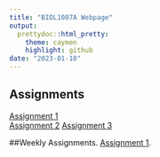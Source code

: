 ```yaml
---
title: "BIOL1007A Webpage"
output: 
  prettydoc::html_pretty:
    theme: caymen
    highlight: github
date: "2023-01-10"
---
```


## Assignments

[Assignment 1](Assignment_1.html)  
[Assignment 2](Assignment_2.html)
[Assignment 3](Assignment_3.html)

##Weekly Assignments. 
[Assignment 1](Weekly_Assignment_1.html). 




